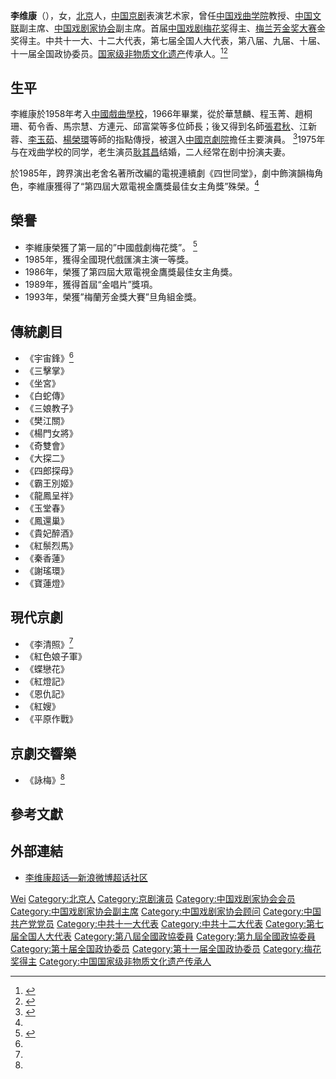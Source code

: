 '''李维康'''（{{bd|1947年||}}），女，[[北京|北京]]人，[[中华人民共和国|中国]][[京剧|京剧]]表演艺术家，曾任[[中国戏曲学院|中国戏曲学院]]教授、[[中国文学艺术界联合会|中国文联]]副主席、[[中国戏剧家协会|中国戏剧家协会]]副主席。首届[[中国戏剧梅花奖|中国戏剧梅花奖]]得主、[[梅兰芳金奖大赛|梅兰芳金奖大赛]]金奖得主。中共十一大、十二大代表，第七届全国人大代表，第八届、九届、十届、十一届全国政协委员。[[中国国家级非物质文化遗产|国家级非物质文化遗产]]传承人。<ref>{{cite news|title=第十一届全国政协委员名单|url=http://www.indaa.com.cn/zt/2009qglh/zxzs/200903/t20090303_127573.html|accessdate=2013-04-09|newspaper=新华社北京1月25日电 中国人民政治协商会议第十一届全国委员会委员名单(共2237人，2008年1月25日政协第十届全国委员会常务委员会第二十次会议通过)|date=2008年1月25日|deadurl=yes|archiveurl=https://web.archive.org/web/20130928014403/http://www.indaa.com.cn/zt/2009qglh/zxzs/200903/t20090303_127573.html|archivedate=2013年9月28日|df=}}</ref><ref>{{cite news|title=全国政协信息-李维康|url=http://www.cppcc.gov.cn/CMS/wylibary/showJcwyxtInfoWylibary.action?tabJcwyxt.guid=11W0008920&wytype=wjwy|accessdate=2013-04-11|newspaper=全国政协委员会|archive-date=2018-11-12|archive-url=https://web.archive.org/web/20181112183059/http://www.cppcc.gov.cn/CMS/wylibary/showJcwyxtInfoWylibary.action?tabJcwyxt.guid=11W0008920&wytype=wjwy|dead-url=no}}</ref>

== 生平 ==
李維康於1958年考入[[中国戏曲学院|中國戲曲學校]]，1966年畢業，從於華慧麟、程玉菁、趙桐珊、荀令香、馬宗慧、方連元、邱富棠等多位師長；後又得到名師[[張君秋|張君秋]]、江新蓉、[[李玉茹|李玉茹]]、[[楊榮環|楊榮環]]等師的指點傳授，被選入[[中國國家京劇院|中國京劇院]]擔任主要演員。 <ref name="京劇演員">{{Cite web|title=我所认识的李维康|url=http://www.chinawriter.com.cn/n1/2017/0919/c404006-29543805.html|accessdate=2020-10-16|date=2017-09-19|publisher=中国作家网|archive-date=2019-10-14|archive-url=https://web.archive.org/web/20191014115220/http://www.chinawriter.com.cn/n1/2017/0919/c404006-29543805.html|dead-url=no}}</ref>1975年与在戏曲学校的同学，老生演员[[耿其昌|耿其昌]]结婚，二人经常在剧中扮演夫妻。 

於1985年，跨界演出老舍名著所改編的電視連續劇《四世同堂》，劇中飾演韻梅角色，李維康獲得了“第四屆大眾電視金鷹獎最佳女主角獎”殊榮。<ref name="京劇演員" />

== 榮譽 ==
* 李維康榮獲了第一屆的”中國戲劇梅花獎”。 <ref>{{Cite web|title=李维康：梨园奇葩 花期无限|url=https://www.nacta.edu.cn/xyfc/22648.htm|accessdate=2019-10-14|author=孙若茜|date=2014-02-23|publisher=《人民日报（海外版）》|language=zh|quote=曾获第一届中国戏剧梅花奖|archive-date=2019-10-14|archive-url=https://web.archive.org/web/20191014115838/https://www.nacta.edu.cn/xyfc/22648.htm|dead-url=no}}</ref>
* 1985年，獲得全國現代戲匯演主演一等獎。
* 1986年，榮獲了第四屆大眾電視金鷹獎最佳女主角獎。
* 1989年，獲得首屆“金唱片”獎項。
* 1993年，榮獲”梅蘭芳金獎大賽”旦角組金獎。

== 傳統劇目 ==
*《宇宙鋒》<ref name="京劇演員" />
*《三擊掌》
*《坐宮》
*《白蛇傳》
*《三娘教子》
*《樊江關》
*《楊門女將》
*《奇雙會》
*《大探二》
*《四郎探母》
*《霸王別姬》
*《龍鳳呈祥》
*《玉堂春》
*《鳳還巢》
*《貴妃醉酒》
*《紅鬃烈馬》
*《秦香蓮》
*《謝瑤環》
*《寶蓮燈》

== 現代京劇 ==
*《李清照》<ref name="京劇演員" />
*《紅色娘子軍》
*《蝶戀花》
*《紅燈記》
*《恩仇記》
*《紅嫂》
*《平原作戰》

== 京劇交響樂 ==
*《詠梅》<ref name="京劇演員" />

== 參考文獻 ==
{{reflist}}

== 外部連結 ==
* [https://www.weibo.com/p/1008083023c927e3fe44108efdca1f25e5f041/super_index 李维康超话—新浪微博超话社区 ] {{Wayback|url=https://www.weibo.com/p/1008083023c927e3fe44108efdca1f25e5f041/super_index |date=20191014120724 }}

{{中國戲劇梅花獎}}
{{中国戏剧家协会第三届理事会}}
{{中国戏剧家协会第五届理事会}}
{{中国戏剧家协会第六届理事会}}
{{中国戏剧家协会第七届理事会}}
{{中国戏剧家协会第八届理事会}}
{{中国文学艺术界联合会第六届全国委员会}}
{{中国文学艺术界联合会第八届全国委员会}}
{{中国文学艺术界联合会第九届全国委员会}}
{{中国文学艺术界联合会第十届全国委员会}}

{{Authority control}}
{{DEFAULTSORT:Li李}}
[[Category:李姓|Wei]]
[[Category:北京人|Category:北京人]]
[[Category:京剧演员|Category:京剧演员]]
[[Category:中国戏剧家协会会员|Category:中国戏剧家协会会员]]
[[Category:中国戏剧家协会副主席|Category:中国戏剧家协会副主席]]
[[Category:中国戏剧家协会顾问|Category:中国戏剧家协会顾问]]
[[Category:中国共产党党员|Category:中国共产党党员]]
[[Category:中共十一大代表|Category:中共十一大代表]]
[[Category:中共十二大代表|Category:中共十二大代表]]
[[Category:第七届全国人大代表|Category:第七届全国人大代表]]
[[Category:第八屆全國政協委員|Category:第八屆全國政協委員]]
[[Category:第九屆全國政協委員|Category:第九屆全國政協委員]]
[[Category:第十届全国政协委员|Category:第十届全国政协委员]]
[[Category:第十一届全国政协委员|Category:第十一届全国政协委员]]
[[Category:梅花奖得主|Category:梅花奖得主]]
[[Category:中国国家级非物质文化遗产传承人|Category:中国国家级非物质文化遗产传承人]]